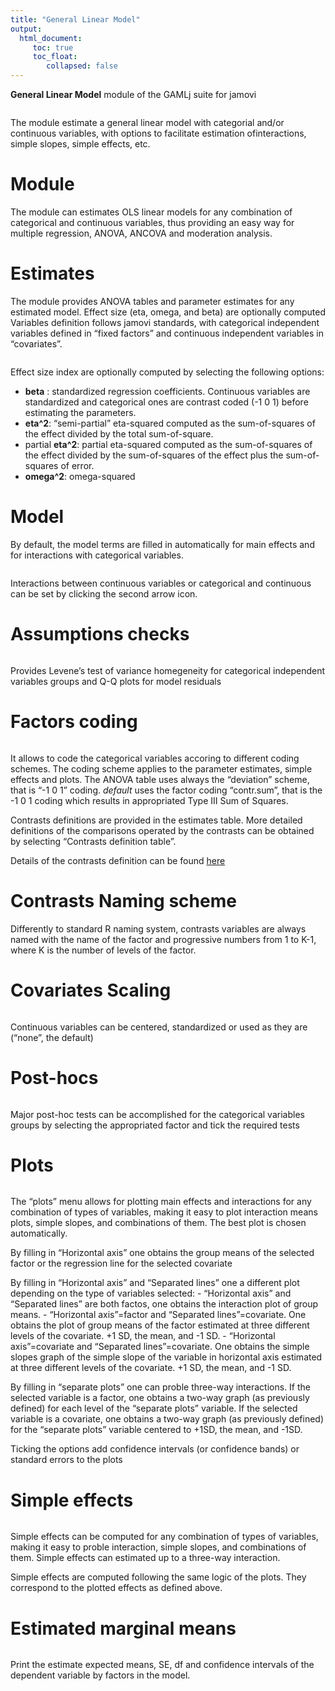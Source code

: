 ```yaml
---
title: "General Linear Model"
output: 
  html_document:
     toc: true
     toc_float:
        collapsed: false
---
```



**General Linear Model** module of the GAMLj suite for jamovi

<img src="glm/main.png  " class="img-responsive" alt="">

The module estimate a general linear model with categorial and/or continuous variables, with options to facilitate estimation ofinteractions, simple slopes, simple effects, etc.

# Module
The module can estimates OLS linear models for any combination of categorical and continuous variables, thus providing an easy way for multiple regression, ANOVA, ANCOVA and moderation analysis. 

# Estimates
The module provides ANOVA tables and parameter estimates for any estimated model. Effect size (eta, omega, and beta) are optionally computed
Variables definition follows jamovi standards, with categorical independent variables defined in "fixed factors" and continuous independent variables in "covariates".

<img src="glm/variables.png" class="img-responsive" alt="">

Effect size index are optionally computed by selecting the following options:

  - __beta__ : standardized regression coefficients. Continuous variables are standardized and categorical ones are contrast coded (-1 0 1) before estimating the parameters.
  - __eta^2__: "semi-partial" eta-squared computed as the sum-of-squares of the effect divided by the total sum-of-square.
  - partial __eta^2__: partial eta-squared computed as the sum-of-squares of the effect divided by the  sum-of-squares of the effect plus the sum-of-squares of error.
  - __omega^2__: omega-squared 


# Model 

By default, the model terms are filled in automatically for main effects and for interactions with categorical variables. 

<img src="glm/model.png" class="img-responsive" alt="">

Interactions between continuous variables or categorical and continuous can be set by clicking the second arrow icon.

# Assumptions checks

<img src="glm/assumption.png" class="img-responsive" alt="">

Provides Levene's test of variance homegeneity for categorical independent variables groups and Q-Q plots for model residuals

# Factors coding
<img src="glm/factorcoding.png" class="img-responsive" alt="">

It allows to code the categorical variables accoring to different coding schemes. The coding scheme applies to the parameter estimates, simple effects and plots. The ANOVA table uses always the "deviation" scheme, that is "-1 0 1" coding. _default_ uses the factor coding "contr.sum", that is the -1 0 1 coding which results in appropriated Type III Sum of Squares.

Contrasts definitions are provided in the estimates table. More detailed definitions of the comparisons operated by the contrasts can be obtained by selecting "Contrasts definition table". 

Details of the contrasts definition can be found [here](https://stats.idre.ucla.edu/r/library/r-library-contrast-coding-systems-for-categorical-variables/)

# Contrasts Naming scheme
Differently to standard R naming system, contrasts variables are always named with the name of the factor and progressive numbers from 1 to K-1, where K is the number of levels of the factor.

# Covariates Scaling
<img src="glm/xscoring.png" class="img-responsive" alt="">

Continuous variables can be centered, standardized or used as they are ("none", the default)



# Post-hocs
<img src="glm/posthoc.png" class="img-responsive" alt="">

Major post-hoc tests can be accomplished for the categorical variables groups by selecting the appropriated factor and tick the required tests

# Plots
<img src="glm/plots.png" class="img-responsive" alt="">

The "plots" menu allows for plotting  main effects and interactions for any combination of types of variables, 
making it easy to plot interaction means plots, simple slopes, and combinations of them. The best plot is chosen automatically.

By filling in "Horizontal axis" one obtains the group means of the selected factor or the regression line for the selected covariate

By filling in "Horizontal axis" and "Separated lines" one a different plot depending on the type of variables selected:
  - "Horizontal axis" and "Separated lines" are both factos, one obtains the interaction plot of group means.
  - "Horizontal axis"=factor and "Separated lines"=covariate. One obtains the plot of group means of the factor estimated at three different levels of the covariate. +1 SD, the mean, and -1 SD.
  - "Horizontal axis"=covariate and "Separated lines"=covariate. One obtains the simple slopes graph of the simple slope of the variable in horizontal axis estimated at three different levels of the covariate. +1 SD, the mean, and -1 SD.
  
By filling in "separate plots" one can proble three-way interactions. If the selected variable is a factor, one obtains a two-way graph (as previously defined) for each level of the "separate plots" variable. If the selected variable is a covariate, one obtains a two-way graph (as previously defined) for the "separate plots" variable centered to +1SD, the mean, and -1SD.

Ticking the options add confidence intervals (or confidence bands) or standard errors to the plots

# Simple effects

<img src="glm/simple.png" class="img-responsive" alt="">

Simple effects can be computed for any combination of types of variables, 
making it easy to proble interaction, simple slopes, and combinations of them. 
Simple effects can estimated  up to a three-way interaction.

Simple effects are computed following the same logic of the plots. They correspond to the plotted effects as defined above.

# Estimated marginal means

<img src="glm/emmeans.png" class="img-responsive" alt="">

Print the estimate expected means, SE, df and confidence intervals of the dependent variable by factors in the model.



